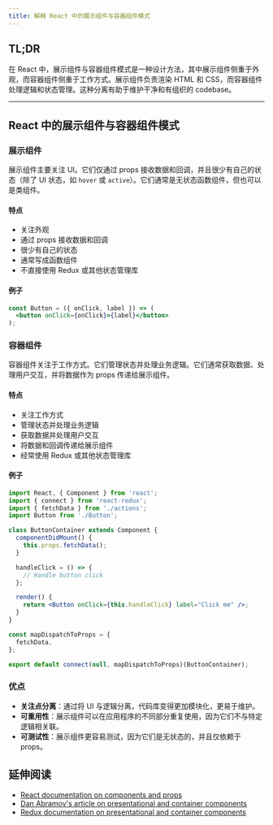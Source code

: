 ```yaml
---
title: 解释 React 中的展示组件与容器组件模式
---
```


## TL;DR

在 React 中，展示组件与容器组件模式是一种设计方法，其中展示组件侧重于外观，而容器组件侧重于工作方式。展示组件负责渲染 HTML 和 CSS，而容器组件处理逻辑和状态管理。这种分离有助于维护干净和有组织的 codebase。

***

## React 中的展示组件与容器组件模式

### 展示组件

展示组件主要关注 UI。它们仅通过 props 接收数据和回调，并且很少有自己的状态（除了 UI 状态，如 `hover` 或 `active`）。它们通常是无状态函数组件，但也可以是类组件。

#### 特点

* 关注外观
* 通过 props 接收数据和回调
* 很少有自己的状态
* 通常写成函数组件
* 不直接使用 Redux 或其他状态管理库

#### 例子

```jsx
const Button = ({ onClick, label }) => (
  <button onClick={onClick}>{label}</button>
);
```

### 容器组件

容器组件关注于工作方式。它们管理状态并处理业务逻辑。它们通常获取数据、处理用户交互，并将数据作为 props 传递给展示组件。

#### 特点

* 关注工作方式
* 管理状态并处理业务逻辑
* 获取数据并处理用户交互
* 将数据和回调传递给展示组件
* 经常使用 Redux 或其他状态管理库

#### 例子

```jsx
import React, { Component } from 'react';
import { connect } from 'react-redux';
import { fetchData } from './actions';
import Button from './Button';

class ButtonContainer extends Component {
  componentDidMount() {
    this.props.fetchData();
  }

  handleClick = () => {
    // Handle button click
  };

  render() {
    return <Button onClick={this.handleClick} label="Click me" />;
  }
}

const mapDispatchToProps = {
  fetchData,
};

export default connect(null, mapDispatchToProps)(ButtonContainer);
```

### 优点

* **关注点分离**：通过将 UI 与逻辑分离，代码库变得更加模块化，更易于维护。
* **可重用性**：展示组件可以在应用程序的不同部分重复使用，因为它们不与特定逻辑相关联。
* **可测试性**：展示组件更容易测试，因为它们是无状态的，并且仅依赖于 props。

## 延伸阅读

* [React documentation on components and props](https://react.dev/learn/passing-props-to-a-component)
* [Dan Abramov's article on presentational and container components](https://medium.com/@dan_abramov/smart-and-dumb-components-7ca2f9a7c7d0)
* [Redux documentation on presentational and container components](https://redux.js.org/basics/usage-with-react#presentational-and-container-components)
